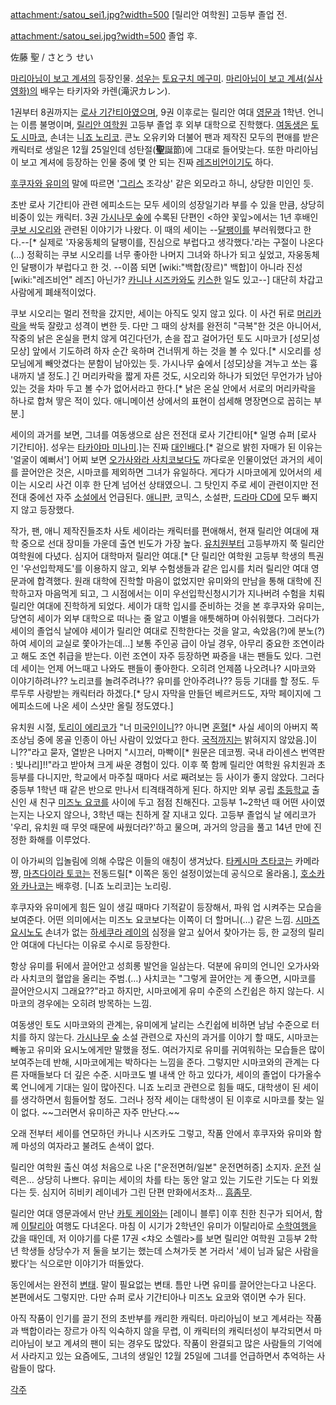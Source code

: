 attachment:/satou_sei1.jpg?width=500
[릴리안 여학원] 고등부 졸업 전.

attachment:/satou_sei.jpg?width=500
졸업 후.

佐藤 聖 / さとう せい

[[마리아님이 보고 계셔]]의 등장인물. [[성우]]는 [[토요구치 메구미]]. [[마리아님이 보고 계셔(실사영화)]]의 배우는 타키자와 카렌(滝沢カレン).

1권부터 8권까지는 [[로사 기간티아]]였으며, 9권 이후로는 릴리안 여대 [[영문과]] 1학년. 언니는 이름 불명이며, [[릴리안 여학원]] 고등부 졸업 후 외부 대학으로 진학했다. [[여동생]]은 [[토도 시마코]], 손녀는 [[니죠 노리코]]. 콘노 오유키와 더불어 팬과 제작진 모두의 편애를 받은 캐릭터로 생일은 12월 25일인데 성탄절('''聖'''誕節)에 그대로 들어맞는다. 또한 마리아님이 보고 계셔에 등장하는 인물 중에 몇 안 되는 진짜 [[레즈비언]]이기도 하다.

[[후쿠자와 유미]]의 말에 따르면 '[[그리스]] 조각상' 같은 외모라고 하니, 상당한 미인인 듯.

초반 로사 기간티아 관련 에피소드는 모두 세이의 성장일기라 부를 수 있을 만큼, 상당히 비중이 있는 캐릭터. 3권 [[가시나무 숲]]에 수록된 단편인 <하얀 꽃잎>에서는 1년 후배인 [[쿠보 시오리]]와 관련된 이야기가 나왔다. 이 때의 세이는 --[[달팽이]]를 부러워했다고 한다.--[* 실제로 '자웅동체의 달팽이를, 진심으로 부럽다고 생각했다.'라는 구절이 나온다(…) 정확히는 쿠보 시오리를 너무 좋아한 나머지 그녀와 하나가 되고 싶었고, 자웅동체인 달팽이가 부럽다고 한 것. --이쯤 되면 [wiki:"백합(장르)" 백합]이 아니라 진성 [wiki:"레즈비언" 레즈] 아닌가? [[카니나 시즈카]]와도 [[키스]]한 일도 있고--] 대단히 차갑고 사람에게 폐쇄적이었다. 

쿠보 시오리는 멀리 전학을 갔지만, 세이는 아직도 잊지 않고 있다. 이 사건 뒤로 [[머리카락]]을 싹둑 잘랐고 성격이 변한 듯. 다만 그 때의 상처를 완전히 "극복"한 것은 아니어서, 작중의 낡은 온실을 편치 않게 여긴다던가, 손을 잡고 걸어가던 토도 시마코가 [성모|성모상] 앞에서 기도하려 하자 순간 욱하며 건너뛰게 하는 것을 볼 수 있다.[* 시오리를 성모님에게 빼앗겼다는 분함이 남아있는 듯. 가시나무 숲에서 [성모]상을 겨누고 쏘는 흉내까지 낼 정도.] 긴 머리카락을 짧게 자른 것도, 시오리와 하나가 되었던 무언가가 남아있는 것을 차마 두고 볼 수가 없어서라고 한다.[* 낡은 온실 안에서 서로의 머리카락을 하나로 합쳐 땋은 적이 있다. 애니메이션 상에서의 표현이 섬세해 명장면으로 꼽히는 부분.]

세이의 과거를 보면, 그녀를 여동생으로 삼은 전전대 로사 기간티아[* 일명 슈퍼 [로사 기간티아]. 성우는 [[타카야마 미나미]].]는 진짜 [[대인배]]다.[* 겉으로 밝힌 자매가 된 이유는 '얼굴이 예뻐서'] 어찌 보면 [[오가사와라 사치코]]보다도 까다로운 인물이었던 과거의 세이를 끌어안은 것은, 시마코를 제외하면 그녀가 유일하다. 게다가 시마코에게 있어서의 세이는 시오리 사건 이후 한 단계 넘어선 상태였으니. 그 탓인지 주로 세이 관련이지만 전전대 중에선 자주 [[소설]]에서 언급된다. [[애니판]], 코믹스, 소설판, [[드라마 CD]]에 모두 빠지지 않고 등장했다.

작가, 팬, 애니 제작진들조차 사토 세이라는 캐릭터를 편애해서, 현재 릴리안 여대에 재학 중으로 선대 장미들 가운데 출연 빈도가 가장 높다. [[유치원]]부터 고등부까지 쭉 릴리안 여학원에 다녔다. 심지어 대학마저 릴리안 여대.[* 단 릴리안 여학원 고등부 학생의 특권인 '우선입학제도'를 이용하지 않고, 외부 수험생들과 같은 입시를 치러 릴리안 여대 영문과에 합격했다. 원래 대학에 진학할 마음이 없었지만 유미와의 만남을 통해 대학에 진학하고자 마음먹게 되고, 그 시점에서는 이미 우선입학신청시기가 지나버려 수험을 치뤄 릴리안 여대에 진학하게 되었다. 세이가 대학 입시를 준비하는 것을 본 후쿠자와 유미는, 당연히 세이가 외부 대학으로 떠나는 줄 알고 이별을 애틋해하며 아쉬워했다. 그러다가 세이의 졸업식 날에야 세이가 릴리안 여대로 진학한다는 것을 알고, 속았음(?)에 분노(?)하여 세이의 교실로 쫓아가는데…] 보통 주인공 급이 아닐 경우, 아무리 중요한 조연이라고 해도 조연 취급을 받는다. 이런 조연이 자주 등장하면 짜증을 내는 팬들도 있다. 그런데 세이는 언제 어느때고 나와도 팬들이 좋아한다. 오히려 언제쯤 나오려나? 시마코와 이야기하려나?? 노리코를 놀려주려나?? 유미를 안아주려나?? 등등 기대를 할 정도. 두루두루 사랑받는 캐릭터라 하겠다.[* 당시 자막을 만들던 베르커드도, 자막 페이지에 그 에피소드에 나온 세이 스샷만 올릴 정도였다.]

유치원 시절, [[토리이 에리코]]가 "너 [[미국인]]이니?? 아니면 [[혼혈]][* 사실 세이의 아버지 쪽 조상님 중에 몽골 인종이 아닌 사람이 있었다고 한다. [[국적]]까지는 밝혀지지 않았음.]이니??"라고 묻자, 열받은 나머지 "시끄러, 마빡이[* 원문은 데코찡. 국내 라이센스 번역판 : 빛나리]!!"라고 받아쳐 크게 싸운 경험이 있다. 이후 쭉 함께 릴리안 여학원 유치원과 초등부를 다니지만, 학교에서 마주칠 때마다 서로 째려보는 등 사이가 좋지 않았다. 그러다 중등부 1학년 때 같은 반으로 만나서 티격태격하게 된다. 하지만 외부 공립 [[초등학교]] 출신인 새 친구 [[미즈노 요코]]를 사이에 두고 점점 친해진다. 고등부 1~2학년 때 어떤 사이였는지는 나오지 않으나, 3학년 때는 친하게 잘 지내고 있다. 고등부 졸업식 날 에리코가 '우리, 유치원 때 무엇 때문에 싸웠더라?'하고 물으며, 과거의 앙금을 풀고 14년 만에 진정한 화해를 이루었다. 

이 아가씨의 입놀림에 의해 수많은 이들의 애칭이 생겨났다. [[타케시마 츠타코]]는 카메라 쨩, [[마츠다이라 토코]]는 전동드릴[* 이쪽은 동인 설정이었는데 공식으로 올라옴.], [[호소카와 카나코]]는 배후령. [니죠 노리코]는 노리링.

후쿠자와 유미에게 힘든 일이 생길 때마다 기적같이 등장해서, 파워 업 시켜주는 모습을 보여준다. 어떤 의미에서는 미즈노 요코보다는 이쪽이 더 할머니(…) 같은 느낌. [[시마즈 요시노]]도 손녀가 없는 [[하세쿠라 레이]]의 심정을 알고 싶어서 찾아가는 등, 한 교정의 릴리안 여대에 다닌다는 이유로 수시로 등장한다.

항상 유미를 뒤에서 끌어안고 성희롱 발언을 일삼는다. 덕분에 유미의 언니인 오가사와라 사치코의 혈압을 올리는 주범.(…) 사치코는 "그렇게 끌어안는 게 좋으면, 시마코를 끌어안으시지 그래요??"라고 하지만, 시마코에게 유미 수준의 스킨쉽은 하지 않는다. 시마코의 경우에는 오히려 방목하는 느낌.

여동생인 토도 시마코와의 관계는, 유미에게 날리는 스킨쉽에 비하면 남남 수준으로 터치를 하지 않는다. [[가시나무 숲]] 소설 관련으로 자신의 과거를 이야기 할 때도, 시마코는 빼놓고 유미와 요시노에게만 말했을 정도. 여러가지로 유미를 귀여워하는 모습들은 많이 보여주는데 반해, 시마코에게는 박하다는 느낌을 준다. 그렇지만 시마코와의 관계는 다른 자매들보다 더 깊은 수준. 시마코도 별 내색 안 하고 있다가, 세이의 졸업이 다가올수록 언니에게 기대는 일이 많아진다. 니죠 노리코 관련으로 힘들 때도, 대학생이 된 세이를 생각하면서 힘들어할 정도. 그러나 정작 세이는 대학생이 된 이후로 시마코를 찾는 일이 없다. ~~그러면서 유미하곤 자주 만난다.~~

오래 전부터 세이를 연모하던 카니나 시즈카도 그렇고, 작품 안에서 후쿠자와 유미와 함께 마성의 여자라고 불려도 손색이 없다.

릴리안 여학원 출신 여성 처음으로 나온 ["운전면허/일본" 운전면허증] 소지자. [[운전]] 실력은… 상당히 나쁘다. 유미는 세이의 차를 타는 동안 알고 있는 기도란 기도는 다 외웠다는 듯. 심지어 히비키 레이네가 그린 단편 만화에서조차… [[흠좀무]].

릴리안 여대 영문과에서 만난 [[카토 케이]]와는 [레이니 블루] 이후 친한 친구가 되어서, 함께 [[이탈리아]] 여행도 다녀온다. 마침 이 시기가 2학년인 유미가 이탈리아로 [[수학여행]]을 갔을 때인데, 저 이야기를 다룬 17권 <챠오 소렐라>를 보면 릴리안 여학원 고등부 2학년 학생들 상당수가 저 둘을 보기는 했는데 스쳐가듯 본 거라서 '세이 님과 닮은 사람을 봤다'는 식으로만 이야기가 떠돌았다.

동인에서는 완전히 [[변태]]. 말이 필요없는 변태. 틈만 나면 유미를 끌어안는다고 나온다. 본편에서도 그렇지만. 다만 슈퍼 로사 기간티아나 미즈노 요코와 엮이면 수가 된다.

아직 작품이 인기를 끌기 전의 초반부를 캐리한 캐릭터. 마리아님이 보고 계셔라는 작품과 백합이라는 장르가 아직 익숙하지 않을 무렵, 이 캐릭터의 캐릭터성이 부각되면서 마리아님이 보고 계셔의 팬이 되는 경우도 많았다. 작품이 완결되고 많은 사람들의 기억에서 사라지고 있는 요즘에도, 그녀의 생일인 12월 25일에 그녀를 언급하면서 추억하는 사람들이 많다.

[[각주]]
